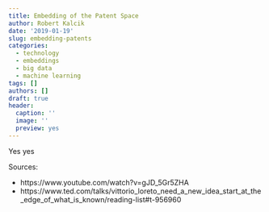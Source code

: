 ```yaml
---
title: Embedding of the Patent Space
author: Robert Kalcik
date: '2019-01-19'
slug: embedding-patents
categories:
  - technology
  - embeddings
  - big data
  - machine learning
tags: []
authors: []
draft: true
header:
  caption: ''
  image: ''
  preview: yes
---
```


Yes yes

Sources:

* https://www.youtube.com/watch?v=gJD_5Gr5ZHA
* https://www.ted.com/talks/vittorio_loreto_need_a_new_idea_start_at_the_edge_of_what_is_known/reading-list#t-956960
